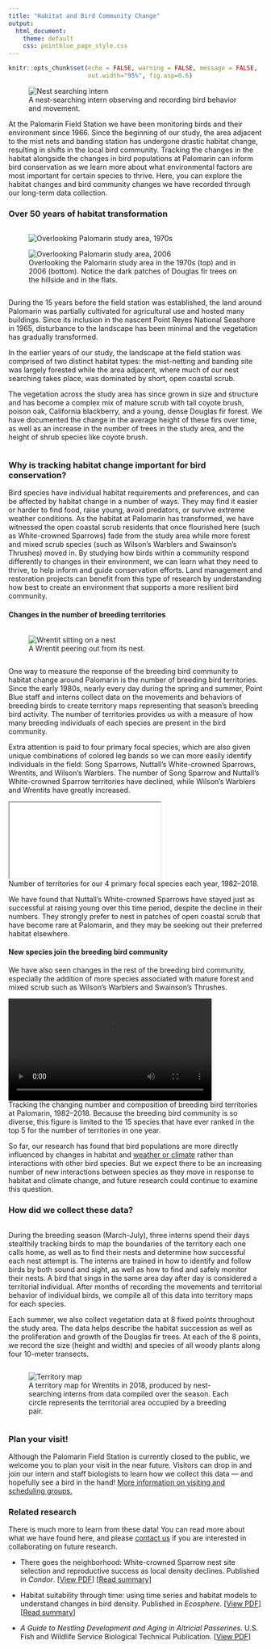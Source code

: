 ```yaml
---
title: "Habitat and Bird Community Change"
output: 
  html_document:
    theme: default
    css: pointblue_page_style.css
---
```


```r
knitr::opts_chunk$set(echo = FALSE, warning = FALSE, message = FALSE, 
                      out.width="95%", fig.asp=0.6)
```
<figure>
![](../images/habitat/gridding_caption.png "Nest searching intern")
<figcaption>
A nest-searching intern observing and recording bird behavior and movement.
</figcaption>
</figure>

At the Palomarin Field Station we have been monitoring birds and their environment since 1966. Since the beginning of our study, the area adjacent to the mist nets and banding station has undergone drastic habitat change, resulting in shifts in the local bird community. Tracking the changes in the habitat alongside the changes in bird populations at Palomarin can inform bird conservation as we learn more about what environmental factors are most important for certain species to thrive. Here, you can explore the habitat changes and bird community changes we have recorded through our long-term data collection.

### Over 50 years of habitat transformation
<div class="row">  
<div class="column">  
<figure>
![](../images/habitat/early70s_from_ridge_caption.png "Overlooking Palomarin study area, 1970s")

![](../images/habitat/palo_overview_2006_caption.png "Overlooking Palomarin study area, 2006")
<figcaption>
<figcaption>
Overlooking the Palomarin study area in the 1970s (top) and in 2006 (bottom). Notice the dark patches of Douglas fir trees on the hillside and in the flats.
</figcaption>
</figure>
</div>
<div class="column">
During the 15 years before the field station was established, the land around Palomarin was partially cultivated for agricultural use and hosted many buildings. Since its inclusion in the nascent Point Reyes National Seashore in 1965, disturbance to the landscape has been minimal and the vegetation has gradually transformed.  

In the earlier years of our study, the landscape at the field station was comprised of two distinct habitat types: the mist-netting and banding site was largely forested while the area adjacent, where much of our nest searching takes place, was dominated by short, open coastal scrub.  

The vegetation across the study area has since grown in size and structure and has become a complex mix of mature scrub with tall coyote brush, poison oak, California blackberry, and a young, dense Douglas fir forest. We have documented the change in the average height of these firs over time, as well as an increase in the number of trees in the study area, and the height of shrub species like coyote brush.
</div>
</div>

<!-- <iframe src="widget/graph_annual_vegheight.html"></iframe> -->
<!-- <figcaption> -->
<!-- Mean height (and standard error) of Douglas fir trees at Palomarin, 1983&ndash;2018. -->
<!-- </figcaption> -->

### Why is tracking habitat change important for bird conservation?

Bird species have individual habitat requirements and preferences, and can be affected by habitat change in a number of ways. They may find it easier or harder to find food, raise young, avoid predators, or survive extreme weather conditions. As the habitat at Palomarin has transformed, we have witnessed the open coastal scrub residents that once flourished here (such as White-crowned Sparrows) fade from the study area while more forest and mixed scrub species (such as Wilson's Warblers and Swainson's Thrushes) moved in. By studying how birds within a community respond differently to changes in their environment, we can learn what they need to thrive, to help inform and guide conservation efforts. Land management and restoration projects can benefit from this type of research by understanding how best to create an environment that supports a more resilient bird community. 

#### Changes in the number of breeding territories

<div class="row">  
<div class="column">  
<figure>
![](../images/habitat/WREN23_byDennisJongsomjit_caption.png "Wrentit sitting on a nest")
<figcaption>
A Wrentit peering out from its nest. 
</figcaption>
</figure>
</div>
<div class="column">
One way to measure the response of the breeding bird community to habitat change around Palomarin is the number of breeding bird territories. Since the early 1980s, nearly every day during the spring and summer, Point Blue staff and interns collect data on the movements and behaviors of breeding birds to create territory maps representing that season’s breeding bird activity. The number of territories provides us with a measure of how many breeding individuals of each species are present in the bird community.

Extra attention is paid to four primary focal species, which are also given unique combinations of colored leg bands so we can more easily identify individuals in the field: Song Sparrows, Nuttall’s White-crowned Sparrows, Wrentits, and Wilson’s Warblers. The number of Song Sparrow and Nuttall’s White-crowned Sparrow territories have declined, while Wilson’s Warblers and Wrentits have greatly increased.
</div>
</div>

<iframe src="widget/graph_annual_territories.html"></iframe>
<figcaption>
Number of territories for our 4 primary focal species each year, 1982&ndash;2018.
</figcaption>

We have found that Nuttall's White-crowned Sparrows have stayed just as successful at raising young over this time period, despite the decline in their numbers. They strongly prefer to nest in patches of open coastal scrub that have become rare at Palomarin, and they may be seeking out their preferred habitat elsewhere. 

#### New species join the breeding bird community

We have also seen changes in the rest of the breeding bird community, especially the addition of more species associated with mature forest and mixed scrub such as Wilson's Warblers and Swainson's Thrushes.

<video class="center" width="80%" controls>
  <source src="../images/habitat/territory_trends_animated.mp4" type="video/mp4">
Your browser does not support the video tag.
</video>
<figcaption>
Tracking the changing number and composition of breeding bird territories at Palomarin, 1982&ndash;2018. Because the breeding bird community is so diverse, this figure is limited to the 15 species that have ever ranked in the top 5 for the number of territories in one year.
</figcaption>

So far, our research has found that bird populations are more directly influenced by changes in habitat and [weather or climate](climate.html) rather than interactions with other bird species. But we expect there to be an increasing number of new interactions between species as they move in response to habitat and climate change, and future research could continue to examine this question.

### How did we collect these data?

<div class="row">  
<div class="column">  
During the breeding season (March-July), three interns spend their days stealthily tracking birds to map the boundaries of the territory each one calls home, as well as to find their nests and determine how successful each nest attempt is. The interns are trained in how to identify and follow birds by both sound and sight, as well as how to find and safely monitor their nests. A bird that sings in the same area day after day is considered a territorial individual. After months of recording the movements and territorial behavior of individual birds, we compile all of this data into territory maps for each species. 

Each summer, we also collect vegetation data at 8 fixed points throughout the study area. The data helps describe the habitat succession as well as the proliferation and growth of the Douglas fir trees. At each of the 8 points, we record the size (height and width) and species of all woody plants along four 10-meter transects.
</div>
<div class="column">
<figure>
![](../images/habitat/G2_brood2maps_18_caption.png "Territory map")
<figcaption>
A territory map for Wrentits in 2018, produced by nest-searching interns from data compiled over the season. Each circle represents the territorial area occupied by a breeding pair. 
</figcaption>
</figure>
</div>
</div>

### Plan your visit!
Although the Palomarin Field Station is currently closed to the public, we welcome you to plan your visit in the near future. Visitors can drop in and join our intern and staff biologists to learn how we collect this data &mdash; and hopefully see a bird in the hand! [More information on visiting and scheduling groups.](https://www.pointblue.org/about-us/contact-visit-us/){target="_blank"}


### Related research
There is much more to learn from these data! You can read more about what we have found here, and please [contact us](mailto:kdybala@pointblue.org) if you are interested in collaborating on future research.

* There goes the neighborhood: White-crowned Sparrow nest site selection and reproductive success as local density declines. Published in *Condor*. [[View PDF](http://www.prbo.org/refs/files/12504_ElizabethL.Porzig2018.pdf){target="_blank"}] [[Read summary](http://pointblue.org/wp-content/uploads/2018/06/2018_pubbrief_White-crownedSParrowhabitatchoices_Porzig_Condor.pdf){target="_blank"}] 

* Habitat suitability through time: using time series and habitat models to understand changes in bird density. Published in *Ecosphere*. [[View PDF](http://pointblue.org/wp-content/uploads/2018/06/Porzig_et_al_2014.pdf){target="_blank"}] [[Read summary](http://pointblue.org/wp-content/uploads/2018/06/2016_pubbrief_Palo-community_Porzig_etal_Ecosphere.pdf){target="_blank"}]

* *A Guide to Nestling Development and Aging in Altricial Passerines*. U.S. Fish and Wildlife Service Biological Technical Publication. [[View PDF](https://digitalcommons.unl.edu/cgi/viewcontent.cgi?article=1160&context=usfwspubs){target="_blank"}]

